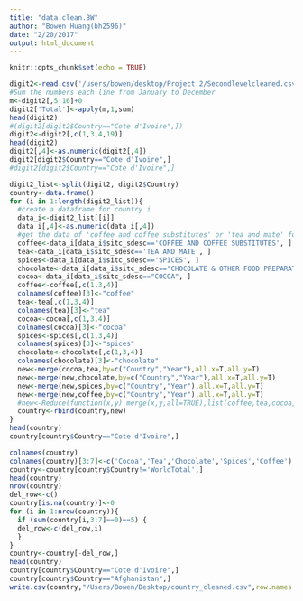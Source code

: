 ```yaml
---
title: "data.clean.BW"
author: "Bowen Huang(bh2596)"
date: "2/20/2017"
output: html_document
---
```


```r
knitr::opts_chunk$set(echo = TRUE)
```

```r
digit2<-read.csv('/users/bowen/desktop/Project 2/Secondlevelcleaned.csv',as.is = TRUE)
#Sum the numbers each line from January to December
m<-digit2[,5:16]+0
digit2['Total']<-apply(m,1,sum)
head(digit2)
#(digit2[digit2$Country=="Cote d'Ivoire",])
digit2<-digit2[,c(1,3,4,19)]
head(digit2)
digit2[,4]<-as.numeric(digit2[,4])
digit2[digit2$Country=="Cote d'Ivoire",]
#digit2[digit2$Country=="Cote d'Ivoire",]
```

```r
digit2_list<-split(digit2, digit2$Country)
country<-data.frame()
for (i in 1:length(digit2_list)){
  #create a dataframe for country i
  data_i<-digit2_list[[i]]
  data_i[,4]<-as.numeric(data_i[,4])
  #get the data of 'coffee and coffee substitutes' or 'tea and mate' for country i
  coffee<-data_i[data_i$sitc_sdesc=='COFFEE AND COFFEE SUBSTITUTES', ]
  tea<-data_i[data_i$sitc_sdesc=='TEA AND MATE', ]
  spices<-data_i[data_i$sitc_sdesc=='SPICES', ]
  chocolate<-data_i[data_i$sitc_sdesc=="CHOCOLATE & OTHER FOOD PREPARATIONS CONTAINING CO", ]
  cocoa<-data_i[data_i$sitc_sdesc=="COCOA", ]
  coffee<-coffee[,c(1,3,4)]
  colnames(coffee)[3]<-"coffee"
  tea<-tea[,c(1,3,4)]
  colnames(tea)[3]<-"tea"
  cocoa<-cocoa[,c(1,3,4)]
  colnames(cocoa)[3]<-"cocoa"
  spices<-spices[,c(1,3,4)]
  colnames(spices)[3]<-"spices"
  chocolate<-chocolate[,c(1,3,4)]
  colnames(chocolate)[3]<-"chocolate"
  new<-merge(cocoa,tea,by=c("Country","Year"),all.x=T,all.y=T)
  new<-merge(new,chocolate,by=c("Country","Year"),all.x=T,all.y=T)
  new<-merge(new,spices,by=c("Country","Year"),all.x=T,all.y=T)
  new<-merge(new,coffee,by=c("Country","Year"),all.x=T,all.y=T)
  #new<-Reduce(function(x,y) merge(x,y,all=TRUE),list(coffee,tea,cocoa,chocolate,spices))
  country<-rbind(country,new)
}
head(country)
country[country$Country=="Cote d'Ivoire",]
```

```r
colnames(country)
colnames(country)[3:7]<-c('Cocoa','Tea','Chocolate','Spices','Coffee')
country<-country[country$Country!='WorldTotal',]
head(country)
nrow(country)
del_row<-c()
country[is.na(country)]<-0
for (i in 1:nrow(country)){
  if (sum(country[i,3:7]==0)==5) {
  del_row<-c(del_row,i)
  }
}
country<-country[-del_row,]
head(country)
country[country$Country=="Cote d'Ivoire",]
country[country$Country=="Afghanistan",]
write.csv(country,"/Users/Bowen/Desktop/country_cleaned.csv",row.names = FALSE)
```

